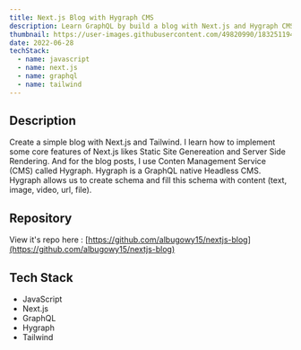 ```yaml
---
title: Next.js Blog with Hygraph CMS
description: Learn GraphQL by build a blog with Next.js and Hygraph CMS
thumbnail: https://user-images.githubusercontent.com/49820990/183251194-a3d94da5-a0db-4a4a-9ed5-608731e525ae.png
date: 2022-06-28
techStack:
  - name: javascript
  - name: next.js
  - name: graphql
  - name: tailwind
---
```


## Description

Create a simple blog with Next.js and Tailwind. I learn how to implement some core features of Next.js likes Static Site Genereation and Server Side Rendering. And for the blog posts, I use Conten Management Service (CMS) called Hygraph. Hygraph is a GraphQL native Headless CMS. Hygraph allows us to create schema and fill this schema with content (text, image, video, url, file).

## Repository

View it's repo here : [https://github.com/albugowy15/nextjs-blog](https://github.com/albugowy15/nextjs-blog)

## Tech Stack

- JavaScript
- Next.js
- GraphQL
- Hygraph
- Tailwind
